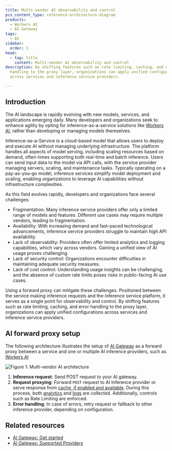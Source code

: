 ```yaml
---
title: Multi-vendor AI observability and control
pcx_content_type: reference-architecture-diagram
products:
  - Workers AI
  - AI Gateway
tags:
  - AI
sidebar:
  order: 1
head:
  - tag: title
    content: Multi-vendor AI observability and control
description: By shifting features such as rate limiting, caching, and error
  handling to the proxy layer, organizations can apply unified configurations
  across services and inference service providers.

---
```


## Introduction

The AI landscape is rapidly evolving with new models, services, and applications emerging daily. Many developers and organizations seek to enhance agility by opting for inference-as-a-service solutions like [Workers AI](/workers-ai/), rather than developing or managing models themselves.

Inference-as-a-Service is a cloud-based model that allows users to deploy and execute AI without managing underlying infrastructure. The platform handles all aspects of model serving, including scaling resources based on demand, often-times supporting both real-time and batch inference. Users can send input data to the model via API calls, with the service provider managing servers, scaling, and maintenance tasks. Typically operating on a pay-as-you-go model, inference services simplify model deployment and scaling, enabling organizations to leverage AI capabilities without infrastructure complexities.

As this field evolves rapidly, developers and organizations face several challenges:

* Fragmentation: Many inference service providers offer only a limited range of models and features. Different use cases may require multiple vendors, leading to fragmentation.
* Availability: With increasing demand and fast-paced technological advancements, inference service providers struggle to maintain high API availability.
* Lack of observability: Providers often offer limited analytics and logging capabilities, which vary across vendors. Gaining a unified view of AI usage proves challenging.
* Lack of security control: Organizations encounter difficulties in maintaining adequate security measures.
* Lack of cost control: Understanding usage insights can be challenging, and the absence of custom rate limits poses risks in public-facing AI use cases.

Using a forward proxy can mitigate these challenges. Positioned between the service making inference requests and the inference service platform, it serves as a single point for observability and control. By shifting features such as rate limiting, caching, and error handling to the proxy layer, organizations can apply unified configurations across services and inference service providers.

## AI forward proxy setup

The following architecture illustrates the setup of [AI Gateway](/ai-gateway/) as a forward proxy between a service and one or multiple AI inference providers, such as [Workers AI](/workers-ai/)

![Figure 1: Multi-vendor AI architecture](~/assets/images/reference-architecture/ai-multivendor-observability-control/ai-multi-vendor-observability-control.svg "Multi-vendor AI architecture")

1. **Inference request**: Send POST request to your AI gateway.
2. **Request proxying**: Forward `POST` request to AI Inference provider or serve response from [cache, if enabled and available](/ai-gateway/configuration/caching). During this process, both [analytics](/ai-gateway/observability/analytics/) and [logs](/ai-gateway/observability/analytics/#logging) are collected. Additionally, controls such as Rate Limiting are enforced.
3. **Error handling**: In case of errors, retry request or fallback to other inference provider, depending on configuration.

## Related resources

* [AI Gateway: Get started](/ai-gateway/get-started/)
* [AI Gateway: Supported Providers](/ai-gateway/providers/)
